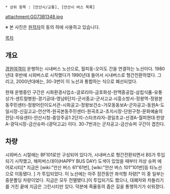  * 상위 항목 : [안산시/교통], [안산시 버스 목록]

attachment:GG73B1348.jpg

※ 본 사진은 [http://blog.naver.com/trainmaster1 원작자]의 동의 하에 사용하고 있습니다.

[[목차]]

== 개요 ==
[[경원여객]]이 운행하는 시내버스 노선으로, 월피동-오이도 간을 연결하는 노선이다. 1980년대 후반에 시외버스로 시작했다가 1990년대 들어서 시내버스로 형간전환하였다. 그리고, 2000년대에는, 30-3번이 이 노선과 통합하는 식으로 폐선되었다.

현재 운행중인 구간은 시화환경사업소-글로리아-금호화성-한맥중공업-삼립식품-유통상가-센트럴병원-경기공대-영남6단지-군서중교-군서고교∙시흥소방서-정왕역-정왕본동주민센터-정왕어린이도서관-시화공고-정왕보건소-거모동동보A-군자공고-동원A-도일시장-신길고교-안산역-원곡본동주민센터-원곡초교-초지시장-단원구청-문화예술의전당-자유센터-안산시청-중앙주공1∙2단지-스타프라자-경일초교-선경A-월피현대∙한양A-광덕시장-금산슈퍼-(광덕고교) 이다. 30-7번과는 군자공고-금산슈퍼 구간이 겹친다.

== 차량 ==
시외버스 시절에는 BF101로만 구성되어 있다가, 시내버스로 형간전환되면서 BS가 투입되기 시작했고, 해피버스데이(HAPPY BUS DAY) 도색이 있었을 때부터 저상 슈퍼 에어로시티[* 지금은 [wiki:"안산 버스 61"61번], [wiki:"안산 버스 101"101번]등 타노선으로 이동됐다. ] 가 투입되었다. 이 노선에는 아주 잠깐동안 좌석형 차량[* 이 중 일부는 중문폴딩 차량이었다. 지금은 모두 전멸됐다.]이 투입되기도 했으나, 대폐차와 차돌리기를 거친 끝에 지금은 그린시티만 있다. 덕분에 죽율동의 좁은 길을 통행하기가 쉬워졌다.
